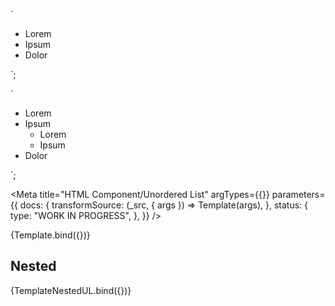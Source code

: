 <!--
@license EUPL-1.2
Copyright (c) 2021 Robbert Broersma
-->

  `<section class="utrecht-html">
  <ul>
    <li>Lorem</li>
    <li>Ipsum</li>
    <li>Dolor</li>
  </ul>
</section>`;

  `<section class="utrecht-html">
  <ul>
    <li>Lorem</li>
    <li>Ipsum
      <ul>
        <li>Lorem</li>
        <li>Ipsum</li>
      </ul>
    </li>
    <li>Dolor</li>
  </ul>
</section>`;

<Meta
  title="HTML Component/Unordered List"
  argTypes={{}}
  parameters={{
    docs: {
      transformSource: (_src, { args }) => Template(args),
    },
    status: {
      type: "WORK IN PROGRESS",
    },
  }}
/>

<Canvas>
  <Story name="Bulleted list">{Template.bind({})}</Story>
</Canvas>

## Nested

<Canvas>
  <Story name="Nested bulleted list">{TemplateNestedUL.bind({})}</Story>
</Canvas>

